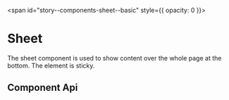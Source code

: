 
<span id="story--components-sheet--basic" style={{ opacity: 0 }}></span>

# Sheet

The sheet component is used to show content over the whole page at the bottom. The element is sticky.

<Source language="html" code={template} />

## Component Api


<Description markdown={readme} />

<br />


<Description markdown={testing} />


<Description markdown={github} />
